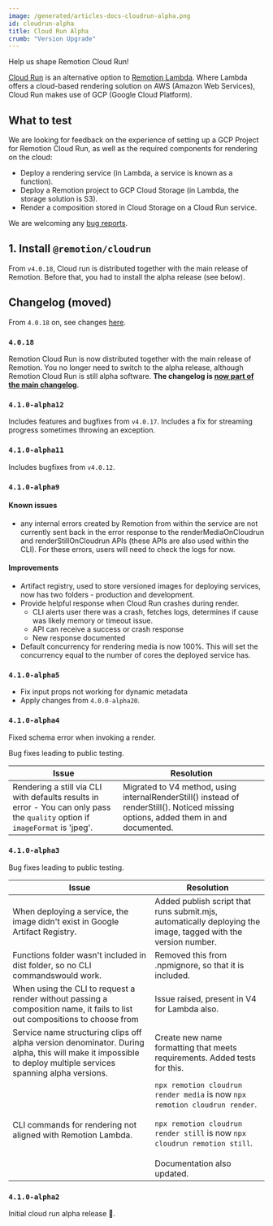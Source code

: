 ```yaml
---
image: /generated/articles-docs-cloudrun-alpha.png
id: cloudrun-alpha
title: Cloud Run Alpha
crumb: "Version Upgrade"
---
```



Help us shape Remotion Cloud Run!

[Cloud Run](/docs/cloudrun) is an alternative option to [Remotion Lambda](/docs/lambda). Where Lambda offers a cloud-based rendering solution on AWS (Amazon Web Services), Cloud Run makes use of GCP (Google Cloud Platform).

## What to test

We are looking for feedback on the experience of setting up a GCP Project for Remotion Cloud Run, as well as the required components for rendering on the cloud:

- Deploy a rendering service (in Lambda, a service is known as a function).
- Deploy a Remotion project to GCP Cloud Storage (in Lambda, the storage solution is S3).
- Render a composition stored in Cloud Storage on a Cloud Run service.

We are welcoming any [bug reports](https://remotion.dev/issue).

## 1. Install `@remotion/cloudrun`

<Installation pkg="@remotion/cloudrun"/>

From `v4.0.18`, Cloud run is distributed together with the main release of Remotion. Before that, you had to install the alpha release (see below).

## Changelog (moved)

From `4.0.18` on, see changes [here](https://remotion.dev/changelog).

### `4.0.18`

Remotion Cloud Run is now distributed together with the main release of Remotion. You no longer need to switch to the alpha release, although Remotion Cloud Run is still alpha software. **The changelog is [now part of the main changelog](https://remotion.dev/changelog)**.

### `4.1.0-alpha12`

Includes features and bugfixes from `v4.0.17`.
Includes a fix for streaming progress sometimes throwing an exception.

### `4.1.0-alpha11`

Includes bugfixes from `v4.0.12`.

### `4.1.0-alpha9`

#### Known issues

- any internal errors created by Remotion from within the service are not currently sent back in the error response to the renderMediaOnCloudrun and renderStillOnCloudrun APIs (these APIs are also used within the CLI). For these errors, users will need to check the logs for now.

#### Improvements

- Artifact registry, used to store versioned images for deploying services, now has two folders - production and development.
- Provide helpful response when Cloud Run crashes during render.
  - CLI alerts user there was a crash, fetches logs, determines if cause was likely memory or timeout issue.
  - API can receive a success or crash response
  - New response documented
- Default concurrency for rendering media is now 100%. This will set the concurrency equal to the number of cores the deployed service has.

### `4.1.0-alpha5`

- Fix input props not working for dynamic metadata
- Apply changes from `4.0.0-alpha20`.

### `4.1.0-alpha4`

Fixed schema error when invoking a render.

Bug fixes leading to public testing.

| Issue                                                                                                                         | Resolution                                                                                                                          |
| ----------------------------------------------------------------------------------------------------------------------------- | ----------------------------------------------------------------------------------------------------------------------------------- |
| Rendering a still via CLI with defaults results in error - You can only pass the `quality` option if `imageFormat` is 'jpeg'. | Migrated to V4 method, using internalRenderStill() instead of renderStill(). Noticed missing options, added them in and documented. |

### `4.1.0-alpha3`

Bug fixes leading to public testing.

| Issue                                                                                                                                                         | Resolution                                                                                                                                                                                               |
| ------------------------------------------------------------------------------------------------------------------------------------------------------------- | -------------------------------------------------------------------------------------------------------------------------------------------------------------------------------------------------------- |
| When deploying a service, the image didn't exist in Google Artifact Registry.                                                                                 | Added publish script that runs submit.mjs, automatically deploying the image, tagged with the version number.                                                                                            |
| Functions folder wasn't included in dist folder, so no CLI commandswould work.                                                                                | Removed this from .npmignore, so that it is included.                                                                                                                                                    |
| When using the CLI to request a render without passing a composition name, it fails to list out compositions to choose from                                   | Issue raised, present in V4 for Lambda also.                                                                                                                                                             |
| Service name structuring clips off alpha version denominator. During alpha, this will make it impossible to deploy multiple services spanning alpha versions. | Create new name formatting that meets requirements. Added tests for this.                                                                                                                                |
| CLI commands for rendering not aligned with Remotion Lambda.                                                                                                  | `npx remotion cloudrun render media` is now `npx remotion cloudrun render`.<br /><br />`npx remotion cloudrun render still` is now `npx cloudrun remotion still`.<br /><br />Documentation also updated. |

### `4.1.0-alpha2`

Initial cloud run alpha release 🎉.
